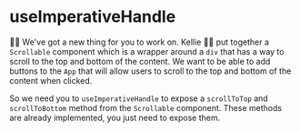 # useImperativeHandle

👨‍💼 We've got a new thing for you to work on. Kellie 🧝‍♂️ put together a
`Scrollable` component which is a wrapper around a `div` that has a way to
scroll to the top and bottom of the content. We want to be able to add buttons
to the `App` that will allow users to scroll to the top and bottom of the
content when clicked.

So we need you to `useImperativeHandle` to expose a `scrollToTop` and
`scrollToBottom` method from the `Scrollable` component. These methods are
already implemented, you just need to expose them.
